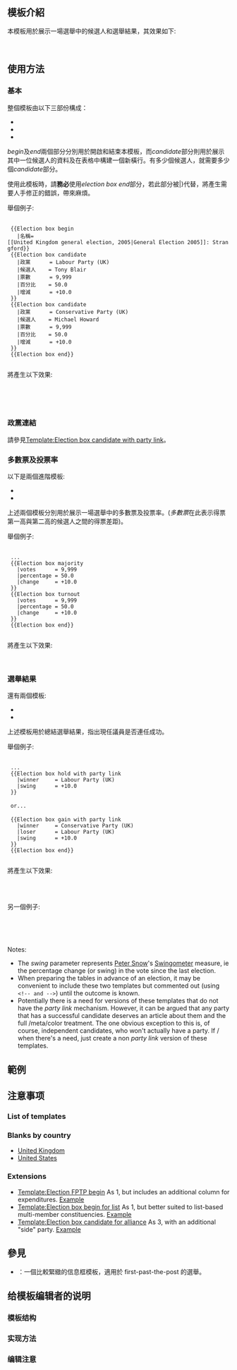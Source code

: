 <includeonly><!-- 在這裡加入模板的保護標識 --></includeonly><noinclude>{{Documentation subpage}}</noinclude>
<!-- 在本行下編輯模板說明 -->
== 模板介紹 ==

本模板用於展示一場選舉中的候選人和選舉結果，其效果如下:

{{Election box begin |名稱=[[United Kingdom general election, 2005|General Election 2005]]: Strangford}}
{{Election box candidate with party link
  |政黨      = Labour Party (UK)
  |候選人    = Tony Blair
  |票數      = 9,999
  |百分比    = 50.0
  |增減      = +10.0
}}
{{Election box candidate with party link
  |政黨      = Conservative Party (UK)
  |候選人    = Michael Howard
  |票數      = 9,999
  |百分比    = 50.0
  |增減      = +10.0
}}
 {{Election box majority
   |票數      = 9,999
   |百分比    = 50.0
   |增減      = +10.0
 }}
 {{Election box turnout
   |票數      = 9,999
   |百分比    = 50.0
   |增減      = +10.0
 }}
{{Election box end}}

== 使用方法 ==
===基本===
整個模板由以下三部份構成：
*{{tl|Election box begin}}
*{{tl|Election box candidate}}
*{{tl|Election box end}}

''begin''及''end''兩個部分分別用於開啟和結束本模板，而''candidate''部分則用於展示其中一位候選人的資料及在表格中構建一個新橫行。有多少個候選人，就需要多少個''candidate''部分。

使用此模板時，請'''務必'''使用''election box end''部分，若此部分被<nowiki>|}</nowiki>代替，將產生需要人手修正的錯誤，帶來麻煩。 

舉個例子:
 <nowiki>
 {{Election box begin 
   |名稱=[[United Kingdom general election, 2005|General Election 2005]]: Strangford}}
 {{Election box candidate
   |政黨      = Labour Party (UK)
   |候選人    = Tony Blair
   |票數      = 9,999
   |百分比    = 50.0
   |增減      = +10.0
 }}
 {{Election box candidate
   |政黨      = Conservative Party (UK)
   |候選人    = Michael Howard
   |票數      = 9,999
   |百分比    = 50.0
   |增減      = +10.0
 }}
 {{Election box end}}
 </nowiki>

將產生以下效果:
 {{Election box begin 
   |名稱=[[United Kingdom general election, 2005|General Election 2005]]: Strangford}}
 {{Election box candidate
   |政黨      = Labour Party (UK)
   |候選人    = Tony Blair
   |票數      = 9,999
   |百分比    = 50.0
   |增減      = +10.0
 }}
 {{Election box candidate
   |政黨      = Conservative Party (UK)
   |候選人    = Michael Howard
   |票數      = 9,999
   |百分比    = 50.0
   |增減      = +10.0
 }}
 {{Election box end}}

===政黨連結===
請參見[[Template:Election box candidate with party link]]。

===多數票及投票率===
以下是兩個進階模板:

* {{tl|Election box majority}}
* {{tl|Election box turnout}}

上述兩個模板分別用於展示一場選舉中的多數票及投票率。(''多數票''在此表示得票第一高與第二高的候選人之間的得票差距)。

舉個例子:
 <nowiki>
 ...
 {{Election box majority
   |votes      = 9,999
   |percentage = 50.0
   |change     = +10.0
 }}
 {{Election box turnout
   |votes      = 9,999
   |percentage = 50.0
   |change     = +10.0
 }}
 {{Election box end}}
 </nowiki>

將產生以下效果:
{{Election box begin |title=[[United Kingdom general election, 2005|General Election 2005]]: Strangford}}
{{Election box candidate with party link
  |party      = Labour Party (UK)
  |candidate  = Tony Blair
  |votes      = 9,999
  |percentage = 50.0
  |change     = +10.0
}}
{{Election box candidate with party link
  |party      = Conservative Party (UK)
  |candidate  = Michael Howard
  |votes      = 9,999
  |percentage = 50.0
  |change     = +10.0
}}
 {{Election box majority
   |votes      = 9,999
   |percentage = 50.0
   |change     = +10.0
 }}
 {{Election box turnout
   |votes      = 9,999
   |percentage = 50.0
   |change     = +10.0
 }}
{{Election box end}}

===選舉結果===
還有兩個模板:

* {{tl|Election box hold with party link}}
* {{tl|Election box gain with party link}}

上述模板用於總結選舉結果，指出現任議員是否連任成功。

舉個例子:
 <nowiki>
 ...
 {{Election box hold with party link
   |winner     = Labour Party (UK)
   |swing      = +10.0
 }}

 or...

 {{Election box gain with party link
   |winner     = Conservative Party (UK)
   |loser      = Labour Party (UK)
   |swing      = +10.0
 }}
 {{Election box end}}
 </nowiki>

將產生以下效果:
{{Election box begin |title=[[United Kingdom general election, 2005|General Election 2005]]: Strangford}}
{{Election box candidate with party link
  |party      = Labour Party (UK)
  |candidate  = Tony Blair
  |votes      = 9,999
  |percentage = 50.0
  |change     = +10.0
}}
{{Election box candidate with party link
  |party      = Conservative Party (UK)
  |candidate  = Michael Howard
  |votes      = 9,999
  |percentage = 50.0
  |change     = +10.0
}}
 {{Election box majority
   |votes      = 9,999
   |percentage = 50.0
   |change     = +10.0
 }}
 {{Election box turnout
   |votes      = 9,999
   |percentage = 50.0
   |change     = +10.0
 }}
 {{Election box hold with party link
   |winner     = Labour Party (UK)
   |swing      = +10.0
 }}
{{Election box end}}

另一個例子:

{{Election box begin |title=[[United Kingdom general election, 2005|General Election 2005]]: Strangford}}
{{Election box candidate with party link
  |party      = Labour Party (UK)
  |candidate  = Tony Blair
  |votes      = 9,999
  |percentage = 50.0
  |change     = +10.0
}}
 {{Election box candidate with party link
  |party      = Conservative Party (UK)
  |candidate  = Michael Howard
  |votes      = 9,999
  |percentage = 50.0
  |change     = +10.0
 }}
 {{Election box majority
   |votes      = 9,999
   |percentage = 50.0
   |change     = +10.0
 }}
 {{Election box turnout
   |votes      = 9,999
   |percentage = 50.0
   |change     = +10.0
 }}
 {{Election box gain with party link
   |winner     = Conservative Party (UK)
   |loser      = Labour Party (UK)
   |swing      = +10.0
 }}
{{Election box end}}

Notes:
*The ''swing'' parameter represents [[Peter Snow]]'s [[Swingometer]] measure, ie the percentage change (or swing) in the vote since the last election.
*When preparing the tables in advance of an election, it may be convenient to include these two templates but commented out (using <code> &lt;!-- and --> </code>) until the outcome is known.
*Potentially there is a need for versions of these templates that do not have the ''party link'' mechanism.  However, it can be argued that any party that has a successful candidate deserves an article about them and the full /meta/color treatment.  The one obvious exception to this is, of course, independent candidates, who won't actually have a party.  If / when there's a need, just create a non ''party link'' version of these templates.

== 範例 ==

== 注意事项 ==
===List of templates===
{{List of Election Box Templates}}

===Blanks by country===
* [[Template:Election box/UK-blanks|United Kingdom]]
* [[Template:Election box/US blanks|United States]]

===Extensions===
*[[Template:Election FPTP begin]] As 1, but includes an additional column for expenditures. [[Bulkley Valley-Stikine|Example]]
*[[Template:Election box begin for list]] As 1, but better suited to list-based multi-member constituencies. [[London (European Parliament constituency)|Example]]
*[[Template:Election box candidate for alliance]] As 3, with an additional "side" party. [[Newbury (UK Parliament constituency)#Elections_in_the_1980s|Example]]

== 參見 ==
* {{tl|Compact election box}}：一個比較緊緻的信息框模板，適用於 first-past-the-post 的選舉。

== 给模板编辑者的说明 ==
=== 模板结构 ===
=== 实现方法 ===
=== 编辑注意 ===

<includeonly>
<!-- 本行下加入模板的分類 -->
[[Category:選舉及公投訊息框模板| ]]
</includeonly>